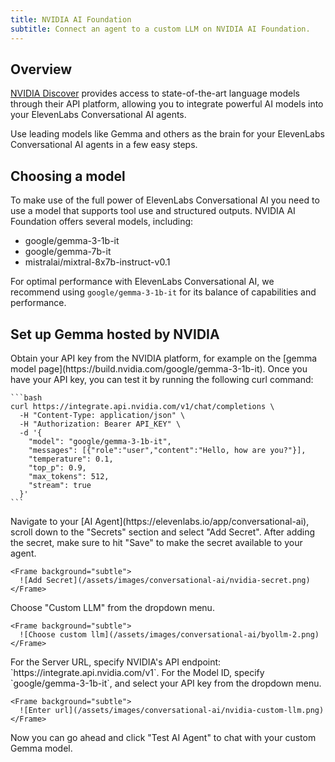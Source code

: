 ```yaml
---
title: NVIDIA AI Foundation
subtitle: Connect an agent to a custom LLM on NVIDIA AI Foundation.
---
```


## Overview

[NVIDIA Discover](https://build.nvidia.com/) provides access to state-of-the-art language models through their API platform, allowing you to integrate powerful AI models into your ElevenLabs Conversational AI agents.

Use leading models like Gemma and others as the brain for your ElevenLabs Conversational AI agents in a few easy steps.

## Choosing a model

To make use of the full power of ElevenLabs Conversational AI you need to use a model that supports tool use and structured outputs. NVIDIA AI Foundation offers several models, including:

- google/gemma-3-1b-it
- google/gemma-7b-it
- mistralai/mixtral-8x7b-instruct-v0.1

For optimal performance with ElevenLabs Conversational AI, we recommend using `google/gemma-3-1b-it` for its balance of capabilities and performance.

## Set up Gemma hosted by NVIDIA

<Steps>
  <Step>
    Obtain your API key from the NVIDIA platform, for example on the [gemma model page](https://build.nvidia.com/google/gemma-3-1b-it).

  </Step>
  <Step>
    Once you have your API key, you can test it by running the following curl command:

    ```bash
    curl https://integrate.api.nvidia.com/v1/chat/completions \
      -H "Content-Type: application/json" \
      -H "Authorization: Bearer API_KEY" \
      -d '{
        "model": "google/gemma-3-1b-it",
        "messages": [{"role":"user","content":"Hello, how are you?"}],
        "temperature": 0.1,
        "top_p": 0.9,
        "max_tokens": 512,
        "stream": true
      }'
    ```

  </Step>
  <Step>
    Navigate to your [AI Agent](https://elevenlabs.io/app/conversational-ai), scroll down to the "Secrets" section and select "Add Secret". After adding the secret, make sure to hit "Save" to make the secret available to your agent.

    <Frame background="subtle">
      ![Add Secret](/assets/images/conversational-ai/nvidia-secret.png)
    </Frame>

  </Step>
  <Step>
    Choose "Custom LLM" from the dropdown menu.
    
    <Frame background="subtle">
      ![Choose custom llm](/assets/images/conversational-ai/byollm-2.png)
    </Frame>
  </Step>
  <Step>
    For the Server URL, specify NVIDIA's API endpoint: `https://integrate.api.nvidia.com/v1`. For the Model ID, specify `google/gemma-3-1b-it`, and select your API key from the dropdown menu.

    <Frame background="subtle">
      ![Enter url](/assets/images/conversational-ai/nvidia-custom-llm.png)
    </Frame>

  </Step>
  <Step>
   Now you can go ahead and click "Test AI Agent" to chat with your custom Gemma model.
  </Step>
</Steps>

